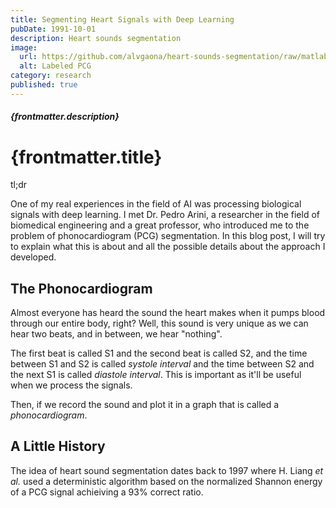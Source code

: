 ```yaml
---
title: Segmenting Heart Signals with Deep Learning
pubDate: 1991-10-01
description: Heart sounds segmentation
image:
  url: https://github.com/alvgaona/heart-sounds-segmentation/raw/matlab/images/labelled-pcg.png
  alt: Labeled PCG
category: research
published: true
---
```


<h5 class="mb-3 text-sm">{frontmatter.description}</h5>

# {frontmatter.title}

tl;dr

One of my real experiences in the field of AI was processing biological signals with deep learning.
I met Dr. Pedro Arini, a researcher in the field of biomedical engineering and a great professor,
who introduced me to the problem of phonocardiogram (PCG) segmentation.
In this blog post, I will try to explain what this is about and all the possible details about
the approach I developed.

## The Phonocardiogram

Almost everyone has heard the sound the heart makes when it pumps blood through our entire body, right?
Well, this sound is very unique as we can hear two beats, and in between, we hear "nothing".

The first beat is called S1 and the second beat is called S2, and the time between S1 and S2 is called
_systole interval_ and the time between S2 and the next S1 is called _diastole interval_.
This is important as it'll be useful when we process the signals.

Then, if we record the sound and plot it in a graph that is called a _phonocardiogram_.

## A Little History

The idea of heart sound segmentation dates back to 1997 where H. Liang _et al._ used a deterministic
algorithm based on the normalized Shannon energy of a PCG signal achieiving a 93% correct ratio.
